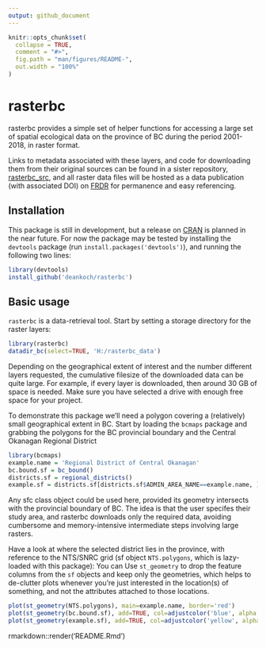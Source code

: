 ```yaml
---
output: github_document
---
```


<!-- README.md is generated from README.Rmd. Please edit that file -->

```r
knitr::opts_chunk$set(
  collapse = TRUE,
  comment = "#>",
  fig.path = "man/figures/README-",
  out.width = "100%"
)
```

# rasterbc

<!-- badges: start -->
<!-- badges: end -->

rasterbc provides a simple set of helper functions for accessing a large set of spatial ecological data on the province of BC during the period 2001-2018, in raster format.

Links to metadata associated with these layers, and code for downloading them from their original sources can be found in a sister repository, [rasterbc_src](https://github.com/deankoch/rasterbc_src), and all raster data files will be hosted as a data publication (with associated DOI) on [FRDR](https://www.frdr-dfdr.ca/repo/) for permanence and easy referencing. 

## Installation

This package is still in development, but a release on [CRAN](https://CRAN.R-project.org) is planned in the near future. For now the package may be tested by installing the `devtools` package (run `install.packages('devtools')`), and running the following two lines:

``` r
library(devtools)
install_github('deankoch/rasterbc')
```


## Basic usage

`rasterbc` is a data-retrieval tool. Start by setting a storage directory for the raster layers:

```r
library(rasterbc)
datadir_bc(select=TRUE, 'H:/rasterbc_data')
```

Depending on the geographical extent of interest and the number different layers requested, the cumulative filesize of the downloaded data can be quite large. For example, if every layer is downloaded, then around 30 GB of space is needed. Make sure you have selected a drive with enough free space for your project.

To demonstrate this package we'll need a polygon covering a (relatively) small geographical extent in BC. Start by loading the `bcmaps` package and grabbing the polygons for the BC provincial boundary and the Central Okanagan Regional District

```r
library(bcmaps)
example.name = 'Regional District of Central Okanagan'
bc.bound.sf = bc_bound()
districts.sf = regional_districts()
example.sf = districts.sf[districts.sf$ADMIN_AREA_NAME==example.name, ]
```

Any sfc class object could be used here, provided its geometry intersects with the provincial boundary of BC. The idea is that the user specifes their study area, and rasterbc downloads only the required data, avoiding cumbersome and memory-intensive intermediate steps involving large rasters.

Have a look at where the selected district lies in the province, with reference to the NTS/SNRC grid (sf object `NTS.polygons`, which is lazy-loaded with this package): You can Use `st_geometry` to drop the feature columns from the `sf` objects and keep only the geometries, which helps to de-clutter plots whenever you're just interested in the location(s) of something, and not the attributes attached to those locations.

```r
plot(st_geometry(NTS.polygons), main=example.name, border='red')
plot(st_geometry(bc.bound.sf), add=TRUE, col=adjustcolor('blue', alpha.f=0.2))
plot(st_geometry(example.sf), add=TRUE, col=adjustcolor('yellow', alpha.f=0.5))
```

<!-- README.md is generated from README.Rmd. Please edit that file -->
rmarkdown::render('README.Rmd')

